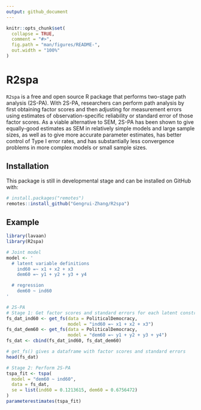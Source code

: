 ```yaml
---
output: github_document
---
```


```r
knitr::opts_chunk$set(
  collapse = TRUE,
  comment = "#>",
  fig.path = "man/figures/README-",
  out.width = "100%"
)
```

# R2spa

<!-- badges: start -->
<!-- badges: end -->

`R2spa` is a free and open source R package that performs two-stage path analysis (2S-PA). With 2S-PA, researchers can perform path analysis by first obtaining factor scores and then adjusting for measurement errors using estimates of observation-specific reliability or standard error of those factor scores. As a viable alternative to SEM, 2S-PA has been shown to give equally-good estimates as SEM in relatively simple models and large sample sizes, as well as to give more accurate parameter estimates, has better control of Type I error rates, and has substantially less convergence problems in more complex models or small sample sizes.

## Installation

This package is still in developmental stage and can be installed on GitHub with:

```r
# install.packages("remotes")
remotes::install_github("Gengrui-Zhang/R2spa")
```

## Example

```r
library(lavaan)
library(R2spa)

# Joint model
model <- '
  # latent variable definitions
    ind60 =~ x1 + x2 + x3
    dem60 =~ y1 + y2 + y3 + y4

  # regression
    dem60 ~ ind60
'
```

```r
# 2S-PA
# Stage 1: Get factor scores and standard errors for each latent construct
fs_dat_ind60 <- get_fs(data = PoliticalDemocracy,
                       model = "ind60 =~ x1 + x2 + x3")
fs_dat_dem60 <- get_fs(data = PoliticalDemocracy,
                       model = "dem60 =~ y1 + y2 + y3 + y4")
fs_dat <- cbind(fs_dat_ind60, fs_dat_dem60)

# get_fs() gives a dataframe with factor scores and standard errors
head(fs_dat)
```

```r
# Stage 2: Perform 2S-PA
tspa_fit <- tspa(
  model = "dem60 ~ ind60",
  data = fs_dat,
  se = list(ind60 = 0.1213615, dem60 = 0.6756472)
)
parameterestimates(tspa_fit)
```



<!-- `devtools::build_readme()` -->


